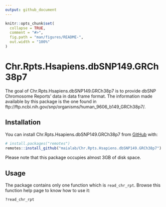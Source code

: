 ```yaml
---
output: github_document
---
```


<!-- README.md is generated from README.Rmd. Please edit that file -->

```r
knitr::opts_chunk$set(
  collapse = TRUE,
  comment = "#>",
  fig.path = "man/figures/README-",
  out.width = "100%"
)
```

# Chr.Rpts.Hsapiens.dbSNP149.GRCh38p7

<!-- badges: start -->
<!-- badges: end -->

The goal of Chr.Rpts.Hsapiens.dbSNP149.GRCh38p7 is to provide dbSNP Chromosome
Reports' data in data frame format. The information made available by this
package is the one found in
ftp://ftp.ncbi.nih.gov/snp/organisms/human_9606_b149_GRCh38p7/.

## Installation

You can install Chr.Rpts.Hsapiens.dbSNP149.GRCh38p7 from [GitHub](https://github.com/) with:

``` r
# install.packages("remotes")
remotes::install_github("maialab/Chr.Rpts.Hsapiens.dbSNP149.GRCh38p7")
```

Please note that this package occupies almost 3GB of disk space.


## Usage

The package contains only one function which is `read_chr_rpt`. Browse this function help page to know how to use it:

```r
?read_chr_rpt
```
